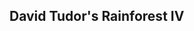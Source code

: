 <Cover
  src="https://payload.cargocollective.com/1/17/549792/13932916/Southland-Rainforest-Rauch-Web-0379_800.jpg"
  alt=""
  caption=""
/>

## David Tudor's Rainforest IV

